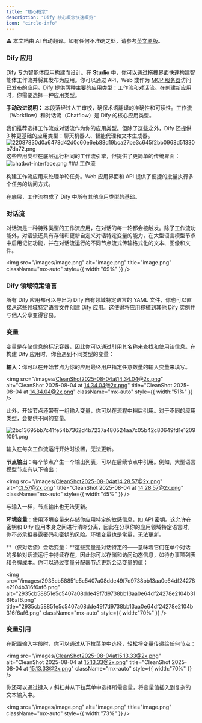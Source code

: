 ```yaml
---
title: "核心概念"
description: "Dify 核心概念快速概览"
icon: "circle-info"
---
```


<Note> ⚠️ 本文档由 AI 自动翻译。如有任何不准确之处，请参考[英文原版](/en/documentation/pages/getting-started/key-concepts)。</Note>


### Dify 应用

Dify 专为智能体应用构建而设计。在 **Studio** 中，你可以通过拖拽界面快速构建智能体工作流并将其发布为应用。你可以通过 API、Web 或作为 [MCP 服务器](/en/guides/application-publishing/publish-mcp)访问已发布的应用。Dify 提供两种主要的应用类型：工作流和对话流。在创建新应用时，你需要选择一种应用类型。

**手动改进说明：**
本段落经过人工审校，确保术语翻译的准确性和可读性。工作流（Workflow）和对话流（Chatflow）是 Dify 的核心应用类型。

<Info>
我们推荐选择工作流或对话流作为你的应用类型。但除了这些之外，Dify 还提供 3 种更基础的应用类型：聊天机器人、智能代理和文本生成器。
<img
  src="/images/22087830d0a6478d42d0c60e6eb88d19bca27be3c645f2bb0968d51330b7da72.png"
  alt="22087830d0a6478d42d0c60e6eb88d19bca27be3c645f2bb0968d51330b7da72.png"
  title="22087830d0a6478d42d0c60e6eb88d19bca27be3c645f2bb0968d51330b7da72.png"
  className="mt-1"
  style={{ width:"100%" }}
/>
这些应用类型在底层运行相同的工作流引擎，但提供了更简单的传统界面：
<img
  src="/images/chatbot-interface.png"
  alt="chatbot-interface.png"
  title="chatbot-interface.png"
  className="mt-1"
  style={{ width:"100%" }}
/>
</Info>
### 工作流

构建工作流应用来处理单轮任务。Web 应用界面和 API 提供了便捷的批量执行多个任务的访问方式。

<Info>
  在底层，工作流构成了 Dify 中所有其他应用类型的基础。
</Info>

### 对话流

对话流是一种特殊类型的工作流应用，在对话的每一轮都会被触发。除了工作流功能外，对话流还具有存储和更新自定义对话特定变量的能力，在大型语言模型节点中启用记忆功能，并在对话流运行的不同节点流式传输格式化的文本、图像和文件。

<img
  src="/images/image.png"
  alt="image.png"
  title="image.png"
  className="mx-auto"
  style={{ width:"69%" }}
/>

### Dify 领域特定语言

所有 Dify 应用都可以导出为 Dify 自有领域特定语言的 YAML 文件，你也可以直接从这些领域特定语言文件创建 Dify 应用。这使得将应用移植到其他 Dify 实例并与他人分享变得容易。

### 变量

变量是存储信息的标记容器，因此你可以通过引用其名称来查找和使用该信息。在构建 Dify 应用时，你会遇到不同类型的变量：

**输入**：你可以在开始节点为你的应用最终用户指定任意数量的输入变量来填写。

<img
  src="/images/CleanShot2025-08-04at14.34.04@2x.png"
  alt="CleanShot 2025-08-04 at 14.34.04@2x.png"
  title="CleanShot 2025-08-04 at 14.34.04@2x.png"
  className="mx-auto"
  style={{ width:"51%" }}
/>

此外，开始节点还带有一组输入变量，你可以在流程中稍后引用。对于不同的应用类型，会提供不同的变量。

![2bc13695bb7c41fe54b7362d4b7237a480524aa7c05b42c80649fd1e1209f091.png](/images/2bc13695bb7c41fe54b7362d4b7237a480524aa7c05b42c80649fd1e1209f091.png)

输入在每次工作流运行开始时设置，无法更新。

**节点输出**：每个节点产生一个输出列表，可以在后续节点中引用。例如，大型语言模型节点有以下输出：

<img
  src="/images/CleanShot2025-08-04at14.28.57@2x.png"
  alt="Cl.57@2x.png"
  title="CleanShot 2025-08-04 at 14.28.57@2x.png"
  className="mx-auto"
  style={{ width:"45%" }}
/>

与输入一样，节点输出也无法更新。

**环境变量**：使用环境变量来存储你应用特定的敏感信息，如 API 密钥。这允许在密钥和 Dify 应用本身之间进行清晰分离，因此在分享你的应用领域特定语言时，你不必承担暴露密码和密钥的风险。环境变量也是常量，无法更新。

**（仅对话流）会话变量：**这些变量是对话特定的——意味着它们在单个对话的多轮对话流运行中持续存在，因此你可以存储和访问动态信息，如待办事项列表和令牌成本。你可以通过变量分配器节点更新会话变量的值：

<img
  src="/images/2935cb58851e5c5407a08dde49f7d9738bb13aa0e64df24278e2104b316f6af6.png"
  alt="2935cb58851e5c5407a08dde49f7d9738bb13aa0e64df24278e2104b316f6af6.png"
  title="2935cb58851e5c5407a08dde49f7d9738bb13aa0e64df24278e2104b316f6af6.png"
  className="mx-auto"
  style={{ width:"70%" }}
/>

### 变量引用

在配置输入字段时，你可以通过从下拉菜单中选择，轻松将变量传递给任何节点：

<img
  src="/images/CleanShot2025-08-04at15.13.33@2x.png"
  alt="CleanShot 2025-08-04 at 15.13.33@2x.png"
  title="CleanShot 2025-08-04 at 15.13.33@2x.png"
  className="mx-auto"
  style={{ width:"70%" }}
/>

你还可以通过键入 `/` 斜杠并从下拉菜单中选择所需变量，将变量值插入到复杂的文本输入中。

<img
  src="/images/image.png"
  alt="image.png"
  title="image.png"
  className="mx-auto"
  style={{ width:"73%" }}
/>
